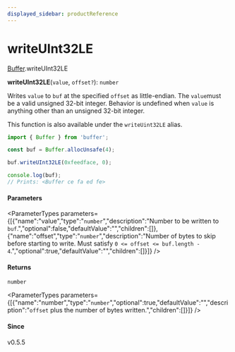 ```yaml
---
displayed_sidebar: productReference
---
```



# writeUInt32LE

[Buffer](../../interfaces/Buffer.mdx).writeUInt32LE

**writeUInt32LE**(`value`, `offset?`): `number`

Writes `value` to `buf` at the specified `offset` as little-endian. The `value`must be a valid unsigned 32-bit integer. Behavior is undefined when `value` is
anything other than an unsigned 32-bit integer.

This function is also available under the `writeUint32LE` alias.

```js
import { Buffer } from 'buffer';

const buf = Buffer.allocUnsafe(4);

buf.writeUInt32LE(0xfeedface, 0);

console.log(buf);
// Prints: <Buffer ce fa ed fe>
```

#### Parameters

<ParameterTypes parameters={[{"name":"value","type":"`number`","description":"Number to be written to `buf`.","optional":false,"defaultValue":"","children":[]},{"name":"offset","type":"`number`","description":"Number of bytes to skip before starting to write. Must satisfy `0 <= offset <= buf.length - 4`.","optional":true,"defaultValue":"","children":[]}]} />

#### Returns

`number`

<ParameterTypes parameters={[{"name":"number","type":"`number`","optional":true,"defaultValue":"","description":"`offset` plus the number of bytes written.","children":[]}]} />

#### Since

v0.5.5
